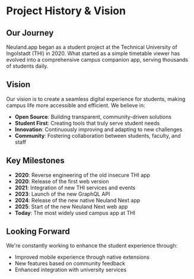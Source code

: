 # Project History & Vision

## Our Journey

Neuland.app began as a student project at the Technical University of Ingolstadt (THI) in 2020. What started as a simple timetable viewer has evolved into a comprehensive campus companion app, serving thousands of students daily.

## Vision

Our vision is to create a seamless digital experience for students, making campus life more accessible and efficient. We believe in:

- **Open Source**: Building transparent, community-driven solutions
- **Student First**: Creating tools that truly serve student needs
- **Innovation**: Continuously improving and adapting to new challenges
- **Community**: Fostering collaboration between students, faculty, and staff

## Key Milestones

- **2020**: Reverse engineering of the old insecure THI app
- **2020**: Release of the first web version
- **2021**: Integration of new THI services and events
- **2023**: Launch of the new GraphQL API
- **2024**: Release of the new native Neuland Next app
- **2025**: Start of the new Neuland Next web app
- **Today**: The most widely used campus app at THI

## Looking Forward

We're constantly working to enhance the student experience through:
- Improved mobile experience through native extensions
- New features based on community feedback
- Enhanced integration with university services
